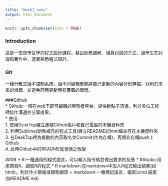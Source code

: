 ```yaml
---
title: "Week1_note"
output: html_document
---
```


```r
knitr::opts_chunk$set(echo = TRUE)
```

### Introduction
這是一堂自學互學的程式設計課程。藉由助教講解、組員討論的方式，讓學生在討論和實作中，逐漸熟悉程式設計。

### Git
一種分散式版本控制系統，讓不同編輯者能將自己更新的內容分別存檔，以利於未來的偵錯，並避免同時更新時有覆蓋的問題。

###Github  
* Github:一個在web下即可編輯的開發者平台，提供新點子流通、利於多位工程師協作溝通並分享成果。  
* 使用:  
     1. 使用DeskTop建立連結Github帳戶和自己電腦的本機資料夾  
     2. 利用Sublime(助教補充的程式工具)建立README的html檔並存在本機資料夾  
     3. 在DeskTop裡為變動的內容取名並Commit(作為存檔)，再將此存檔push上Github  
     4. 此時Github中的README就會隨之改變  

###R
* R:一種通用的程式語言，可以輸入指令碼並做出要求的反應
* RStudio:用來撰寫R、讀取R的程式
* R markdown:在markdown中加入R程式輸出結果(如html)，利於作小簡報或靜態網頁
    + markdown:一種標記語言，檔案以md.結尾(如README.md)
